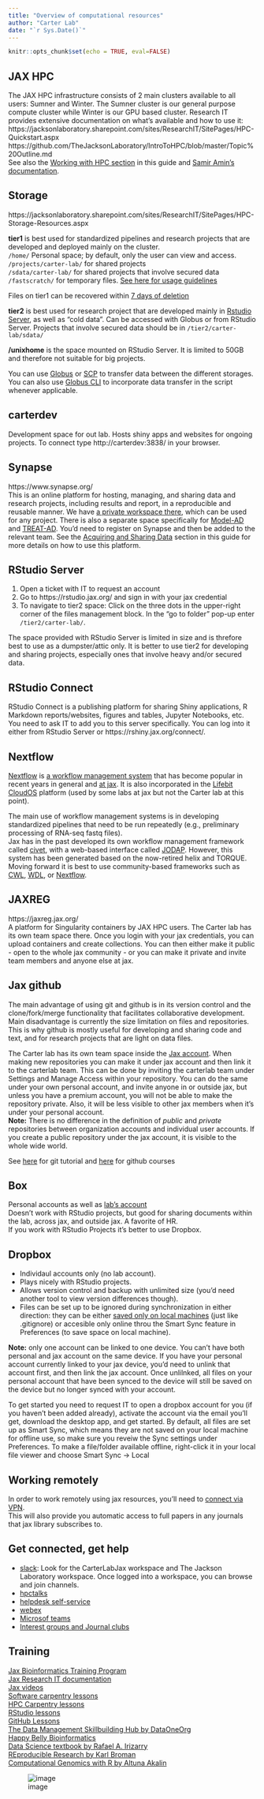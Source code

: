 ```yaml
---
title: "Overview of computational resources"
author: "Carter Lab"
date: "`r Sys.Date()`"
---
```


```r
knitr::opts_chunk$set(echo = TRUE, eval=FALSE)
```

## JAX HPC
The JAX HPC infrastructure consists of 2 main clusters available to all users: Sumner and Winter.  The Sumner cluster is our general purpose compute cluster while Winter is our GPU based cluster.
Research IT provides extensive documentation on what's available and how to use it:  
https://jacksonlaboratory.sharepoint.com/sites/ResearchIT/SitePages/HPC-Quickstart.aspx  
https://github.com/TheJacksonLaboratory/IntroToHPC/blob/master/Topic%20Outline.md  
See also the [Working with HPC section](Working_with_hpc.html) in this guide and [Samir Amin's documentation](https://sumner.verhaaklab.com/).

## Storage
https://jacksonlaboratory.sharepoint.com/sites/ResearchIT/SitePages/HPC-Storage-Resources.aspx
  
**tier1** is best used for standardized pipelines and research projects that are developed and deployed mainly on the cluster.  
`/home/` Personal space; by default, only the user can view and access.  
`/projects/carter-lab/` for shared projects  
`/sdata/carter-lab/` for shared projects that involve secured data  
`/fastscratch/` for temporary files. [See here for usage guidelines](https://jacksonlaboratory.sharepoint.com/sites/ResearchIT/SitePages/Fastscratch-Guidelines-and-Usage.aspx)

Files on tier1 can be recovered within [7 days of deletion](https://jacksonlaboratory.sharepoint.com/sites/ResearchIT/SitePages/Recovering-Data-from-the-.snapshot-Directory.aspx)  

**tier2** is best used for research project that are developed mainly in [Rstudio Server], as well as "cold data". Can be accessed with Globus or from RStudio Server. Projects that involve secured data should be in `/tier2/carter-lab/sdata/`

**/unixhome** is the space mounted on RStudio Server. It is limited to 50GB and therefore not suitable for big projects.

You can use [Globus](https://jacksonlaboratory.sharepoint.com/sites/ResearchIT/SitePages/Globus-Data-Transfers.aspx) or [SCP](https://haydenjames.io/linux-securely-copy-files-using-scp/) to transfer data between the different storages. You can also use [Globus CLI](https://docs.globus.org/cli/quickstart/) to incorporate data transfer in the script whenever applicable.  

## carterdev
Development space for out lab. Hosts shiny apps and websites for ongoing projects. To connect type http://carterdev:3838/ in your browser.

## Synapse
https://www.synapse.org/  
This is an online platform for hosting, managing, and sharing data and research projects, including results and report, in a reproducible and reusable manner. We have [a private workspace there](https://www.synapse.org/#!Synapse:syn23573590/wiki/), which can be used for any project. There is also a separate space specifically for [Model-AD](https://www.synapse.org/#!Synapse:syn7419026/wiki/586126) and [TREAT-AD](https://www.synapse.org/#!Synapse:syn21532474). You'd need to register on Synapse and then be added to the relevant team. See the [Acquiring and Sharing Data](Acquiring_and_sharing_data.html) section in this guide for more details on how to use this platform. 

## RStudio Server

1. Open a ticket with IT to request an account
2. Go to https://rstudio.jax.org/ and sign in with your jax credential  
3. To navigate to tier2 space: Click on the three dots in the upper-right corner of the files management block. In the "go to folder" pop-up enter `/tier2/carter-lab/`.  

The space provided with RStudio Server is limited in size and is threfore best to use as a dumpster/attic only. It is better to use tier2 for developing and sharing projects, especially ones that involve heavy and/or secured data.

## RStudio Connect
RStudio Connect is a publishing platform for sharing Shiny applications, R Markdown reports/websites, figures and tables, Jupyter Notebooks, etc.
You need to ask IT to add you to this server specifically. You can log into it either from RStudio Server or https://rshiny.jax.org/connect/.

## Nextflow
[Nextflow](https://www.nextflow.io/) is [a workflow management system](https://www.biorxiv.org/content/10.1101/2020.08.04.236208v1.full) that has become popular in recent years in general and [at jax](https://github.com/lifebit-ai/jax-tutorial). It is also incorporated in the [Lifebit CloudOS](https://jacksonlaboratory.sharepoint.com/sites/CloudOS) platform (used by some labs at jax but not the Carter lab at this point).

The main use of workflow management systems is in developing standardized pipelines that need to be run repeatedly (e.g., preliminary processing of RNA-seq fastq files).  
Jax has in the past developed its own workflow management framework called [civet](https://github.com/TheJacksonLaboratory/civet), with a web-based interface called [JODAP](https://bitbucket.jax.org/projects/CIV/repos/wiki/browse/home.md). However, this system has been generated based on the now-retired helix and TORQUE. Moving forward it is best to use community-based frameworks such as [CWL](https://www.commonwl.org/), [WDL](https://openwdl.org/), or [Nextflow](https://www.nextflow.io/).

## JAXREG
https://jaxreg.jax.org/  
A platform for Singularity containers by JAX HPC users. The Carter lab has its own team space there. Once you login with your jax credentials, you can upload containers and create collections. You can then either make it public - open to the whole jax community - or you can make it private and invite team members and anyone else at jax.

## Jax github
The main advantage of using git and github is in its version control and the clone/fork/merge functionality that facilitates collaborative development. Main disadvantage is currently the size limitation on files and repositories. This is why github is mostly useful for developing and sharing code and text, and for research projects that are light on data files. 

The Carter lab has its own team space inside the [Jax account](https://github.com/TheJacksonLaboratory). When making new repositories you can make it under jax account and then link it to the carterlab team. This can be done by inviting the carterlab team under Settings and Manage Access within your repository. You can do the same under your own personal account, and invite anyone in or outside jax, but unless you have a premium account, you will not be able to make the repository private. Also, it will be less visible to other jax members when it's under your personal account.  
**Note:** There is no difference in the definition of *public* and *private* repositories between organization accounts and individual user accounts. If you create a public repository under the jax account, it is visible to the whole wide world.   

See [here](https://git-scm.com/book/en/v2) for git tutorial and [here](https://lab.github.com/) for github courses

## Box
Personal accounts as well as [lab's account](https://thejacksonlaboratory.ent.box.com/folder/49919058619)  
Doesn't work with RStudio projects, but good for sharing documents within the lab, across jax, and outside jax. A favorite of HR.  
If you work with RStudio Projects it's better to use Dropbox.    

## Dropbox 

* Individaul accounts only (no lab account).  
* Plays nicely with RStudio projects.  
* Allows version control and backup with unlimited size (you'd need another tool to view version differences though).  
* Files can be set up to be ignored during synchronization in either direction: they can be either [saved only on local machines](https://help.dropbox.com/files-folders/restore-delete/ignored-files) (just like .gitignore) or accesible only online throu the Smart Sync feature in Preferences (to save space on local machine).   

**Note:** only one account can be linked to one device. You can't have both personal and jax account on the same device. If you have your personal account currently linked to your jax device, you'd need to unlink that account first, and then link the jax account. Once unlilnked, all files on your personal account that have been synced to the device will still be saved on the device but no longer synced with your account.  

To get started you need to request IT to open a dropbox account for you (if you haven't been added already), activate the account via the email you'll get, download the desktop app, and get started. By default, all files are set up as Smart Sync, which means they are not saved on your local machine for offline use, so make sure you reveiw the Sync settings under Preferences. To make a file/folder available offline, right-click it in your local file viewer and choose Smart Sync -> Local

## Working remotely
In order to work remotely using jax resources, you'll need to [connect via VPN](https://jacksonlaboratory.sharepoint.com/sites/DigitalWorkspace/SitePages/How-To-Use-VPN.aspx).   
This will also provide you automatic access to full papers in any journals that jax library subscribes to.

## Get connected, get help

* [slack](https://jacksonlaboratory.sharepoint.com/sites/IT/SitePages/How-to-use-Slack.aspx): Look for the CarterLabJax workspace and The Jackson Laboratory workspace. Once logged into a workspace, you can browse and join channels.  
* [hpctalks](https://hpctalk.jax.org/)
* [helpdesk self-service](https://jax.service-now.com/jax)
* [webex](https://jacksonlaboratory.sharepoint.com/sites/IT/SitePages/Webex-Meetings-Introduction.aspx)
* [Microsof teams](https://jacksonlaboratory.sharepoint.com/sites/DigitalWorkspace/SitePages/Teams-and-Office-365-Groups.aspx)
* [Interest groups and Journal clubs](https://jacksonlaboratory.sharepoint.com/:x:/r/sites/ResearchResources/_layouts/15/Doc.aspx?sourcedoc=%7B3C15F833-3032-4560-831B-D6F02A6E6757%7D&file=Interest%20Groups%20and%20Journal%20Clubs%2009.2020.xlsx&action=default&mobileredirect=true&DefaultItemOpen=1)

## Training
[Jax Bioinformatics Training Program](https://jacksonlaboratory.sharepoint.com/sites/JAXBioinformaticsTrainingProgram)  
[Jax Research IT documentation](https://jacksonlaboratory.sharepoint.com/sites/ResearchIT/SitePages/Documentation.aspx)  
[Jax videos](http://jaxbhflash02.jax.org/index/default.aspx)   
[Software carpentry lessons](https://carpentries.org/community-lessons/)  
[HPC Carpentry lessons](https://www.hpc-carpentry.org/)  
[RStudio lessons](https://education.rstudio.com/)  
[GitHub Lessons](https://lab.github.com/)  
[The Data Management Skillbuilding Hub by DataOneOrg](https://dataoneorg.github.io/Education/)  
[Happy Belly Bioinformatics](https://astrobiomike.github.io/)  
[Data Science textbook by Rafael A. Irizarry](https://rafalab.github.io/dsbook/)  
[REproducible Research by Karl Broman](https://kbroman.org/steps2rr/)  
[Computational Genomics with R by Altuna Akalin](https://compgenomr.github.io/book/)  

![image](images/googling.jpg)
